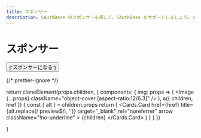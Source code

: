 ```yaml
---
title: スポンサー
description: SAuthBase のスポンサーを探して、SAuthBase をサポートしましょう。スポンサーが SAuthBase SDK の開発と成功にどのように貢献しているかをご覧ください。
---
```



# スポンサー

<div className="mb-12 text-center">
  <Button
    className="mt-3 inline-block !px-6 hover:!no-underline"
    variant="outline"
    href="https://github.com/sponsors/dimaMachina"
    as="a"
    target="_blank"
    rel="noreferrer"
  >
    {"スポンサーになる"}
  </Button>
</div>

{/* prettier-ignore */}
<Cards num={3}>
</Cards>

  return cloneElement(props.children, {
    components: {
      img: props => (
        <Image {...props} className="object-cover [aspect-ratio:12/6.3]" />
      ),
      a({ children, href }) {
        const { alt } = children.props
        return (
          <Cards.Card
            href={href}
            title={alt.replace(/ preview$/i, '')}
            target="_blank"
            rel="noreferrer"
            arrow
            className="!no-underline"
          >
            {children}
          </Cards.Card>
        )
      }
    }
  })


}
